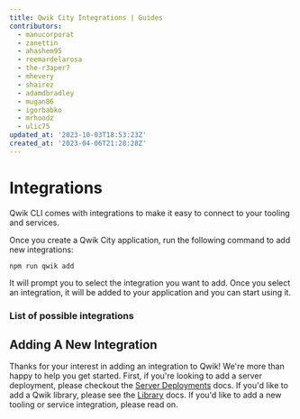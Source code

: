 ```yaml
---
title: Qwik City Integrations | Guides
contributors:
  - manucorporat
  - zanettin
  - ahashem95
  - reemardelarosa
  - the-r3aper7
  - mhevery
  - shairez
  - adamdbradley
  - mugan86
  - igorbabko
  - mrhoodz
  - ulic75
updated_at: '2023-10-03T18:53:23Z'
created_at: '2023-04-06T21:28:28Z'
---
```



# Integrations

Qwik CLI comes with integrations to make it easy to connect to your tooling and services.

Once you create a Qwik City application, run the following command to add new integrations:

```shell
npm run qwik add
```

It will prompt you to select the integration you want to add. Once you select an integration, it will be added to your application and you can start using it.

### List of possible integrations

<IntegrationsList />

## Adding A New Integration

Thanks for your interest in adding an integration to Qwik! We're more than happy to help you get started. First, if you're looking to add a server deployment, please checkout the [Server Deployments](/docs/deployments/index.mdx#add-a-new-deployment) docs. If you'd like to add a Qwik library, please see the [Library](/docs/(qwik)/advanced/library/index.mdx) docs. If you'd like to add a new tooling or service integration, please read on.
